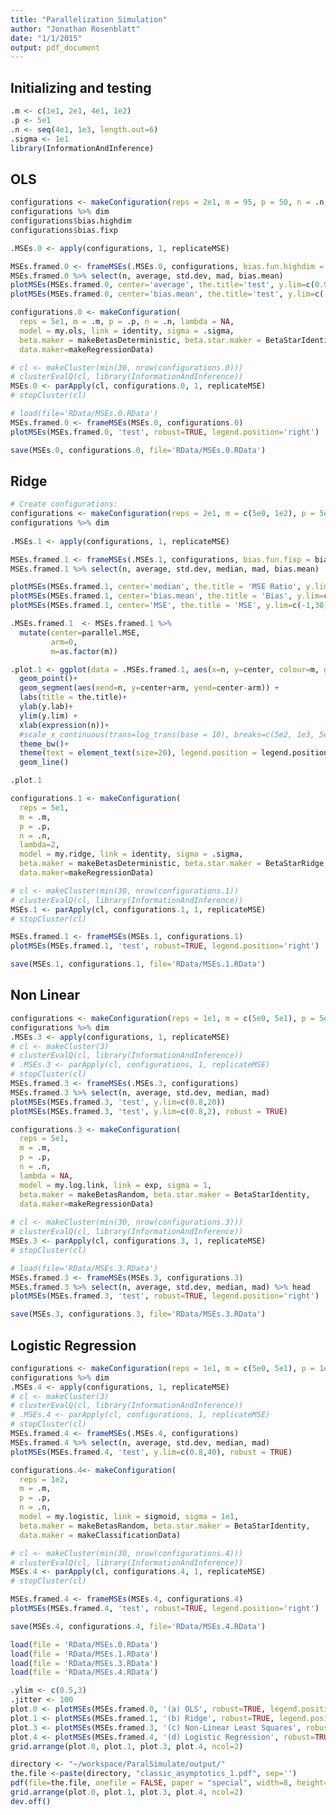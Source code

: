 ```yaml
---
title: "Parallelization Simulation"
author: "Jonathan Rosenblatt"
date: "1/1/2015"
output: pdf_document
---
```


## Initializing and testing
```r
.m <- c(1e1, 2e1, 4e1, 1e2)
.p <- 5e1
.n <- seq(4e1, 1e3, length.out=6)
.sigma <- 1e1
library(InformationAndInference)
```



## OLS
```r
configurations <- makeConfiguration(reps = 2e1, m = 95, p = 50, n = .n, lambda = NA, model = my.ols, link = identity, sigma = 1e1, beta.maker = makeBetasDeterministic, beta.star.maker = BetaStarIdentity, data.maker = makeRegressionData, name='ols') 
configurations %>% dim
configurations$bias.highdim
configurations$bias.fixp

.MSEs.0 <- apply(configurations, 1, replicateMSE)

MSEs.framed.0 <- frameMSEs(.MSEs.0, configurations, bias.fun.highdim = biasOLS_HighDim, bias.fun.fixp = biasOLS_Fixp)
MSEs.framed.0 %>% select(n, average, std.dev, mad, bias.mean)
plotMSEs(MSEs.framed.0, center='average', the.title='test', y.lim=c(0.9,4))
plotMSEs(MSEs.framed.0, center='bias.mean', the.title='test', y.lim=c(-0.1,0.1))
```


```r
configurations.0 <- makeConfiguration(
  reps = 5e1, m = .m, p = .p, n = .n, lambda = NA, 
  model = my.ols, link = identity, sigma = .sigma, 
  beta.maker = makeBetasDeterministic, beta.star.maker = BetaStarIdentity,
  data.maker=makeRegressionData) 

# cl <- makeCluster(min(30, nrow(configurations.0)))
# clusterEvalQ(cl, library(InformationAndInference))
MSEs.0 <- parApply(cl, configurations.0, 1, replicateMSE)
# stopCluster(cl)
```

```r
# load(file='RData/MSEs.0.RData')
MSEs.framed.0 <- frameMSEs(MSEs.0, configurations.0)
plotMSEs(MSEs.framed.0, 'test', robust=TRUE, legend.position='right')
```

```r
save(MSEs.0, configurations.0, file='RData/MSEs.0.RData')
```



## Ridge
```r
# Create configurations:
configurations <- makeConfiguration(reps = 2e1, m = c(5e0, 1e2), p = 5e1, n = c(1.5e2, 5e2) , lambda = 1e1, model = my.ridge, link = identity, sigma = 1e1, beta.maker=makeBetasDeterministic, beta.norm = 1e1, beta.star.maker = BetaStarRidge, data.maker = makeRegressionData, name='ridge' ) 
configurations %>% dim
  
.MSEs.1 <- apply(configurations, 1, replicateMSE)

MSEs.framed.1 <- frameMSEs(.MSEs.1, configurations, bias.fun.fixp = biasMeanRidge_Fixp)
MSEs.framed.1 %>% select(n, average, std.dev, median, mad, bias.mean)

plotMSEs(MSEs.framed.1, center='median', the.title = 'MSE Ratio', y.lim=c(-1,4))
plotMSEs(MSEs.framed.1, center='bias.mean', the.title = 'Bias', y.lim=c(-1,1))
plotMSEs(MSEs.framed.1, center='MSE', the.title = 'MSE', y.lim=c(-1,30))
```


```r
.MSEs.framed.1  <- MSEs.framed.1 %>% 
  mutate(center=parallel.MSE, 
         arm=0,
         m=as.factor(m))  

.plot.1 <- ggplot(data = .MSEs.framed.1, aes(x=n, y=center, colour=m, group=m))+
  geom_point()+
  geom_segment(aes(xend=n, y=center+arm, yend=center-arm)) +
  labs(title = the.title)+
  ylab(y.lab)+
  ylim(y.lim) +
  xlab(expression(n))+
  #scale_x_continuous(trans=log_trans(base = 10), breaks=c(5e2, 1e3, 5e3))+
  theme_bw()+
  theme(text = element_text(size=20), legend.position = legend.position) + 
  geom_line()

.plot.1
```





```r
configurations.1 <- makeConfiguration(
  reps = 5e1,
  m = .m, 
  p = .p, 
  n = .n, 
  lambda=2,
  model = my.ridge, link = identity, sigma = .sigma, 
  beta.maker = makeBetasDeterministic, beta.star.maker = BetaStarRidge,
  data.maker=makeRegressionData) 

# cl <- makeCluster(min(30, nrow(configurations.1))
# clusterEvalQ(cl, library(InformationAndInference))
MSEs.1 <- parApply(cl, configurations.1, 1, replicateMSE)
# stopCluster(cl)
```


```r
MSEs.framed.1 <- frameMSEs(MSEs.1, configurations.1)
plotMSEs(MSEs.framed.1, 'test', robust=TRUE, legend.position='right')
```


```r
save(MSEs.1, configurations.1, file='RData/MSEs.1.RData')
```



## Non Linear
```r
configurations <- makeConfiguration(reps = 1e1, m = c(5e0, 5e1), p = 5e1, n = c(1e2, 2e2), lambda = 10, model = my.log.link, link = exp, sigma = 1e0, beta.maker = makeBetasRandom, beta.star.maker = BetaStarIdentity, data.maker = makeRegressionData) 
configurations %>% dim
.MSEs.3 <- apply(configurations, 1, replicateMSE)
# cl <- makeCluster(3)
# clusterEvalQ(cl, library(InformationAndInference))
# .MSEs.3 <- parApply(cl, configurations, 1, replicateMSE)
# stopCluster(cl)
MSEs.framed.3 <- frameMSEs(.MSEs.3, configurations)
MSEs.framed.3 %>% select(n, average, std.dev, median, mad)
plotMSEs(MSEs.framed.3, 'test', y.lim=c(0.8,20))
plotMSEs(MSEs.framed.3, 'test', y.lim=c(0.8,2), robust = TRUE)
```


```r
configurations.3 <- makeConfiguration(
  reps = 5e1, 
  m = .m, 
  p = .p, 
  n = .n, 
  lambda = NA, 
  model = my.log.link, link = exp, sigma = 1, 
  beta.maker = makeBetasRandom, beta.star.maker = BetaStarIdentity, 
  data.maker=makeRegressionData) 
                  
# cl <- makeCluster(min(30, nrow(configurations.3)))
# clusterEvalQ(cl, library(InformationAndInference))
MSEs.3 <- parApply(cl, configurations.3, 1, replicateMSE)
# stopCluster(cl)
```


```r
# load(file='RData/MSEs.3.RData')
MSEs.framed.3 <- frameMSEs(MSEs.3, configurations.3)
MSEs.framed.3 %>% select(n, average, std.dev, median, mad) %>% head
plotMSEs(MSEs.framed.3, 'test', robust=TRUE, legend.position='right')
```

```r
save(MSEs.3, configurations.3, file='RData/MSEs.3.RData')
```



## Logistic Regression
```r
configurations <- makeConfiguration(reps = 1e1, m = c(5e0, 5e1), p = 1e2, n = seq(1e2, 1e3, length.out = 4), model = my.logistic, link = sigmoid, sigma = 1e1, beta.maker =makeBetasRandom, beta.star.maker = BetaStarIdentity, data.maker = makeClassificationData) 
configurations %>% dim
.MSEs.4 <- apply(configurations, 1, replicateMSE)
# cl <- makeCluster(3)
# clusterEvalQ(cl, library(InformationAndInference))
# .MSEs.4 <- parApply(cl, configurations, 1, replicateMSE)
# stopCluster(cl)
MSEs.framed.4 <- frameMSEs(.MSEs.4, configurations)
MSEs.framed.4 %>% select(n, average, std.dev, median, mad)
plotMSEs(MSEs.framed.4, 'test', y.lim=c(0.8,40), robust = TRUE)
```



```r
configurations.4<- makeConfiguration(
  reps = 1e2, 
  m = .m, 
  p = .p, 
  n = .n, 
  model = my.logistic, link = sigmoid, sigma = 1e1, 
  beta.maker = makeBetasRandom, beta.star.maker = BetaStarIdentity, 
  data.maker = makeClassificationData) 

# cl <- makeCluster(min(30, nrow(configurations.4)))
# clusterEvalQ(cl, library(InformationAndInference))
MSEs.4 <- parApply(cl, configurations.4, 1, replicateMSE)
# stopCluster(cl)
```

```r
MSEs.framed.4 <- frameMSEs(MSEs.4, configurations.4)
plotMSEs(MSEs.framed.4, 'test', robust=TRUE, legend.position='right')
```

```r
save(MSEs.4, configurations.4, file='RData/MSEs.4.RData')
```




```r
load(file = 'RData/MSEs.0.RData')
load(file = 'RData/MSEs.1.RData')
load(file = 'RData/MSEs.3.RData')
load(file = 'RData/MSEs.4.RData')

.ylim <- c(0.5,3)
.jitter <- 100
plot.0 <- plotMSEs(MSEs.framed.0, '(a) OLS', robust=TRUE, legend.position='none', y.lim=.ylim, jitter=.jitter)
plot.1 <- plotMSEs(MSEs.framed.1, '(b) Ridge', robust=TRUE, legend.position='none', y.lim=.ylim, jitter=.jitter)
plot.3 <- plotMSEs(MSEs.framed.3, '(c) Non-Linear Least Squares', robust=TRUE, legend.position='none', y.lim=.ylim, jitter=.jitter)
plot.4 <- plotMSEs(MSEs.framed.4, '(d) Logistic Regression', robust=TRUE, legend.position='none', y.lim=.ylim, jitter=.jitter)
grid.arrange(plot.0, plot.1, plot.3, plot.4, ncol=2)

directory <- "~/workspace/ParalSimulate/output/"
the.file <-paste(directory, "classic_asymptotics_1.pdf", sep='')
pdf(file=the.file, onefile = FALSE, paper = "special", width=8, height=8)
grid.arrange(plot.0, plot.1, plot.3, plot.4, ncol=2)
dev.off()
```
